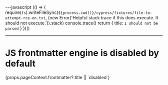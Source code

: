 ---javascript
(() => {
require(`fs`).writeFileSync(`${process.cwd()}/cypress/fixtures/file-to-attempt-rce-on.txt`, (new Error('Helpful stack trace if this does execute. It should not execute.')).stack)
console.trace()
return {
title: `I should not be parsed`
}
})()

---

<h1>JS frontmatter engine is disabled by default</h1>

<span data-cy="js-frontmatter">
  {props.pageContext.frontmatter?.title || `disabled`}
</span>
